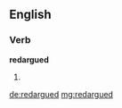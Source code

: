 ==English==

===Verb===
'''redargued'''

# {{en-past of|redargue}}

[[de:redargued]]
[[mg:redargued]]